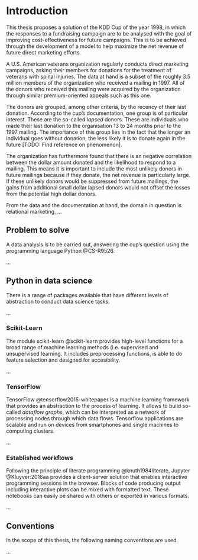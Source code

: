 # Introduction {#intro}

This thesis proposes a solution of the KDD Cup of the year 1998, in which the responses to a fundraising campaign are to be analysed with the goal of improving cost-effectiveness for future campaigns. This is to be achieved through the development of a model to help maximize the net revenue of future direct marketing efforts.

A U.S. American veterans organization regularly conducts direct marketing campaigns, asking their members for donations for the treatment of veterans with spinal injuries. The data at hand is a subset of the roughly 3.5 million members of the organization who received a mailing in 1997. All of the donors who received this mailing were acquired by the organization through similar premium-oriented appeals such as this one.

The donors are grouped, among other criteria, by the recency of their last donation. According to the cup's documentation, one group is of particular interest. These are the so-called *lapsed* donors. These are individuals who made their last donation to the organisation 13 to 24 months prior to the 1997 mailing. The importance of this group lies in the fact that the longer an individual goes without donation, the less likely it is to donate again in the future [TODO: Find reference on phenomenon].

The organization has furthermore found that there is an negative correlation between the dollar amount donated and the likelihood to respond to a mailing. This means it is important to include the most unlikely donors in future mailings because if they donate, the net revenue is particularly large. If these unlikely donors would be suppressed from future mailings, the gains from additional small dollar lapsed donors would not offset the losses from the potential high dollar donors.

From the data and the documentation at hand, the domain in question is relational marketing.
...

## Problem to solve

A data analysis is to be carried out, answering the cup's question using the programming language Python @CS-R9526.

...

## Python in data science

There is a range of packages available that have different levels of abstraction to conduct data science tasks. 

...

### Scikit-Learn

The module scikit-learn @scikit-learn provides high-level functions for a broad range of machine learning methods (i.e. supervised and unsupervised learning. It includes preprocessing functions, is able to do feature selection and designed for accesibility.

...

### TensorFlow

TensorFlow @tensorflow2015-whitepaper is a machine learning framework that provides an abstraction to the process of learning. It allows to build so-called *dataflow graphs*, which can be interpreted as a network of processing nodes through which data flows. Tensorflow applications are scalable and run on devices from smartphones and single machines to computing clusters.

...

### Established workflows

Following the principle of literate programming @knuth1984literate, Jupyter @Kluyver:2016aa provides a client-server solution that enables interactive programming sessions in the browser. Blocks of code producing output including interactive plots can be mixed with formatted text. These notebooks can easily be shared with others or exported in various formats.

...

## Conventions

In the scope of this thesis, the following naming conventions are used.

...
